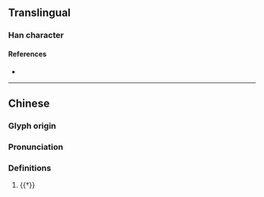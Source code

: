 {{character info}}
==Translingual==

===Han character===
{{Han char|rn=75|rad=木|as=04|sn=8|four=|canj=DIK|ids=⿰木犬}}

====References====
* {{Han ref|kx=0517.011|hdz=21166.021|uh=67A4|ud=26532}}

----
==Chinese==
{{zh-forms}}

===Glyph origin===
{{Han etym}}

===Pronunciation===
{{zh-pron
|m=dì,duò
|c=dai6
|mc=y
|oc=y
|cat=n
}}

===Definitions===
{{zh-hanzi}}

# {{†}} {{zh-alt-form|杕}}